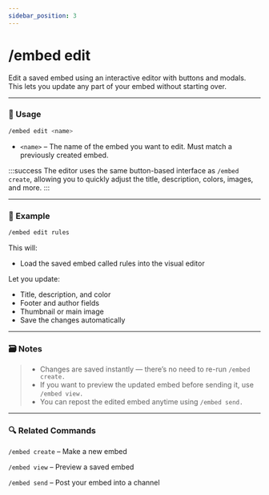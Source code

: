 ```yaml
---
sidebar_position: 3
---
```


# /embed edit

Edit a saved embed using an interactive editor with buttons and modals. This lets you update any part of your embed without starting over.

<hr className="md-divider-gradient" />

### 💬 Usage
```bash
/embed edit <name>
```
- `<name>` – The name of the embed you want to edit. Must match a previously created embed.

:::success
The editor uses the same button-based interface as `/embed create`, allowing you to quickly adjust the title, description, colors, images, and more.
:::

<hr className="md-divider-gradient" />

### 📌 Example
```bash
/embed edit rules
```
This will:
- Load the saved embed called rules into the visual editor

Let you update:
- Title, description, and color
- Footer and author fields
- Thumbnail or main image
- Save the changes automatically

<hr className="md-divider-gradient" />

### 🗃️ Notes
> - Changes are saved instantly — there’s no need to re-run `/embed create.`
> - If you want to preview the updated embed before sending it, use `/embed view.`
> - You can repost the edited embed anytime using `/embed send.`

<hr className="md-divider-gradient" />

### 🔍 Related Commands
`/embed create` – Make a new embed

`/embed view` – Preview a saved embed

`/embed send` – Post your embed into a channel